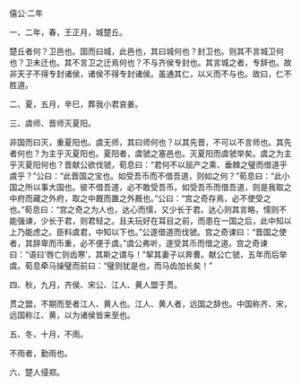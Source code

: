 

僖公·二年

一、二年，春，王正月，城楚丘。

楚丘者何？卫邑也。国而曰城，此邑也，其曰城何也？封卫也。则其不言城卫何也？卫未迁也。其不言卫之迁焉何也？不与齐侯专封也。其言城之者，专辞也。故非天子不得专封诸侯，诸侯不得专封诸侯。虽通其仁，以义而不与也。故曰，仁不胜道。

二、夏，五月，辛巳，葬我小君哀姜。

三、虞师、晋师灭夏阳。

非国而曰灭，重夏阳也。虞无师，其曰师何也？以其先晋，不可以不言师也。其先者何也？为主乎灭夏阳也。夏阳者，虞虢之塞邑也。灭夏阳而虞虢举矣。虞之为主乎灭夏阳何也？晋献公欲伐虢，荀息曰：“君何不以屈产之乘、垂棘之璧而借道乎虞乎？”公曰：“此晋国之宝也。如受吾币而不借吾道，则如之何？”荀息曰：“此小国之所以事大国也。彼不借吾道，必不敢受吾币。如受吾币而借吾道，则是我取之中府而藏之外府，取之中厩而置之外厩也。”公曰：“宫之奇存焉，必不使受之也。”荀息曰：“宫之奇之为人也，达心而懦，又少长于君。达心则其言略，懦则不能强谏，少长于君，则君轻之。且夫玩好在耳目之前，而患在一国之后，此中知以上乃能虑之。臣料虞君，中知以下也。”公遂借道而伐虢。宫之奇谏曰：“晋国之使者，其辞卑而币重，必不便于虞。”虞公弗听，遂受其币而借之道。宫之奇谏曰：“语曰‘唇亡则齿寒’，其斯之谓与！”挈其妻子以奔曹。献公亡虢，五年而后举虞。荀息牵马操璧而前曰：“璧则犹是也，而马齿加长矣！”

四、秋，九月，齐侯、宋公、江人、黄人盟于贯。

贯之盟，不期而至者江人、黄人也。江人、黄人者，远国之辞也。中国称齐、宋，远国称江、黄，以为诸侯皆来至也。

五、冬，十月，不雨。

不雨者，勤雨也。

六、楚人侵郑。

